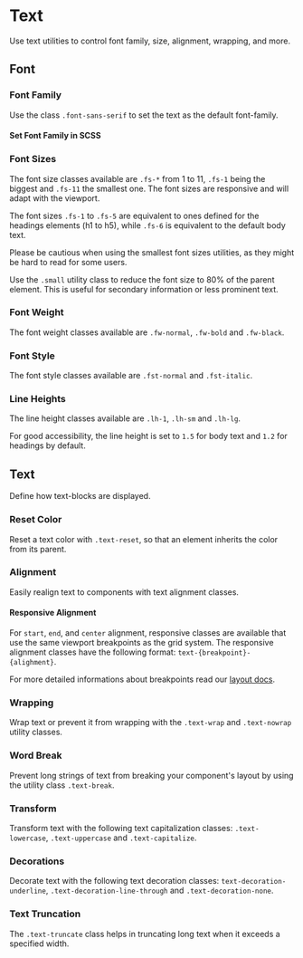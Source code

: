
<Meta of={TextStories} />

# Text

<div className="lead">
  Use text utilities to control font family, size, alignment, wrapping, and more.
</div>

## Font

### Font Family

Use the class `.font-sans-serif` to set the text as the default font-family.

<Canvas of={TextStories.FontFamily} sourceState="shown" />

#### Set Font Family in SCSS

<Source code={SampleFontFamily} language="scss" />

### Font Sizes

The font size classes available are `.fs-*` from 1 to 11, `.fs-1` being the biggest and `.fs-11` the smallest one.
The font sizes are responsive and will adapt with the viewport.

The font sizes `.fs-1` to `.fs-5` are equivalent to ones defined for the headings elements (h1 to h5), while `.fs-6` is equivalent to the default body text.

<post-banner type="warning" data-size="sm">
  Please be cautious when using the smallest font sizes utilities, as they might be hard to read for
  some users.
</post-banner>
<Canvas of={TextStories.FontSize} sourceState="shown" />

Use the `.small` utility class to reduce the font size to 80% of the parent element.
This is useful for secondary information or less prominent text.

<Canvas of={TextStories.SmallText} sourceState="shown" />

### Font Weight

The font weight classes available are `.fw-normal`, `.fw-bold` and `.fw-black`.

<Canvas of={TextStories.FontWeight} sourceState="shown" />

### Font Style

The font style classes available are `.fst-normal` and `.fst-italic`.

<Canvas of={TextStories.FontStyle} sourceState="shown" />

### Line Heights

The line height classes available are `.lh-1`, `.lh-sm` and `.lh-lg`.

For good accessibility, the line height is set to <code>1.5</code> for body text and <code>1.2</code> for headings by default.

<Canvas of={TextStories.LineHeight} sourceState="shown" />

## Text

Define how text-blocks are displayed.

### Reset Color

Reset a text color with `.text-reset`, so that an element inherits the color from its parent.

<Canvas of={TextStories.TextColorReset} sourceState="shown" />

### Alignment

Easily realign text to components with text alignment classes.

<Canvas of={TextStories.TextAlign} sourceState="shown" />

#### Responsive Alignment

For `start`, `end`, and `center` alignment, responsive classes are available that use the same viewport breakpoints as the grid system.
The responsive alignment classes have the following format: `text-{breakpoint}-{alighment}`.

For more detailed informations about breakpoints read our [layout docs](/?path=/docs/20af6e2b-32b1-42ef-a187-b026aea7fe13--docs).

### Wrapping

Wrap text or prevent it from wrapping with the `.text-wrap` and `.text-nowrap` utility classes.

<Canvas of={TextStories.TextWrapping} sourceState="shown" />

### Word Break

Prevent long strings of text from breaking your component's layout by using the utility class `.text-break`.

<Canvas of={TextStories.WordBreak} sourceState="shown" />

### Transform

Transform text with the following text capitalization classes: `.text-lowercase`, `.text-uppercase` and `.text-capitalize`.

<Canvas of={TextStories.TextTransform} sourceState="shown" />



### Decorations

Decorate text with the following text decoration classes: `text-decoration-underline`, `.text-decoration-line-through` and `.text-decoration-none`.

<Canvas of={TextStories.TextDecoration} sourceState="shown" />

### Text Truncation

The `.text-truncate` class helps in truncating long text when it exceeds a specified width.

<Canvas sourceState="shown" of={TextStories.TextTruncation} />
